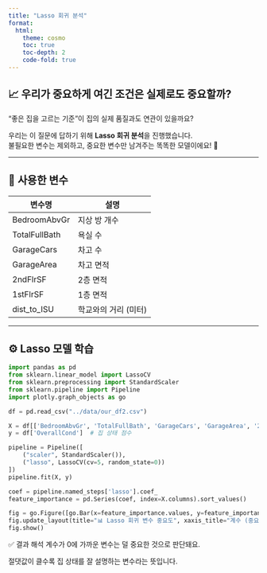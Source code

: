 ```yaml
---
title: "Lasso 회귀 분석"
format:
  html:
    theme: cosmo
    toc: true
    toc-depth: 2
    code-fold: true
---
```


## 📈 우리가 중요하게 여긴 조건은 실제로도 중요할까?

"좋은 집을 고르는 기준"이 집의 실제 품질과도 연관이 있을까요?

우리는 이 질문에 답하기 위해 **Lasso 회귀 분석**을 진행했습니다.  
불필요한 변수는 제외하고, 중요한 변수만 남겨주는 똑똑한 모델이에요! 🧠

---

## 🔎 사용한 변수

| 변수명         | 설명                             |
|----------------|----------------------------------|
| BedroomAbvGr   | 지상 방 개수                    |
| TotalFullBath  | 욕실 수                          |
| GarageCars     | 차고 수                          |
| GarageArea     | 차고 면적                        |
| 2ndFlrSF       | 2층 면적                         |
| 1stFlrSF       | 1층 면적                         |
| dist_to_ISU    | 학교와의 거리 (미터)             |

---

## ⚙️ Lasso 모델 학습

```python
import pandas as pd
from sklearn.linear_model import LassoCV
from sklearn.preprocessing import StandardScaler
from sklearn.pipeline import Pipeline
import plotly.graph_objects as go

df = pd.read_csv("../data/our_df2.csv")

X = df[['BedroomAbvGr', 'TotalFullBath', 'GarageCars', 'GarageArea', '2ndFlrSF', '1stFlrSF', 'dist_to_ISU']]
y = df['OverallCond']  # 집 상태 점수

pipeline = Pipeline([
    ("scaler", StandardScaler()),
    ("lasso", LassoCV(cv=5, random_state=0))
])
pipeline.fit(X, y)

coef = pipeline.named_steps['lasso'].coef_
feature_importance = pd.Series(coef, index=X.columns).sort_values()

fig = go.Figure([go.Bar(x=feature_importance.values, y=feature_importance.index, orientation='h')])
fig.update_layout(title="📊 Lasso 회귀 변수 중요도", xaxis_title="계수 (중요도)", yaxis_title="변수")
fig.show()
```


✅ 결과 해석
계수가 0에 가까운 변수는 덜 중요한 것으로 판단돼요.

절댓값이 클수록 집 상태를 잘 설명하는 변수라는 뜻입니다.
